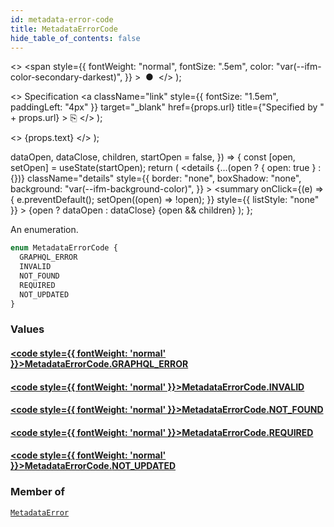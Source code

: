 ```yaml
---
id: metadata-error-code
title: MetadataErrorCode
hide_table_of_contents: false
---
```


  <>
    <span
      style={{
        fontWeight: "normal",
        fontSize: ".5em",
        color: "var(--ifm-color-secondary-darkest)",
      }}
    >
      &nbsp;●&nbsp;
    </span>
  </>
);

  <>
    Specification
    <a
      className="link"
      style={{ fontSize: "1.5em", paddingLeft: "4px" }}
      target="\_blank"
      href={props.url}
      title={"Specified by " + props.url}
    >
      ⎘
    </a>
  </>
);

  <>
    <span className={props.class}>{props.text}</span>
  </>
);


  dataOpen,
  dataClose,
  children,
  startOpen = false,
}) => {
  const [open, setOpen] = useState(startOpen);
  return (
    <details
      {...(open ? { open: true } : {})}
      className="details"
      style={{
        border: "none",
        boxShadow: "none",
        background: "var(--ifm-background-color)",
      }}
    >
      <summary
        onClick={(e) => {
          e.preventDefault();
          setOpen((open) => !open);
        }}
        style={{ listStyle: "none" }}
      >
        {open ? dataOpen : dataClose}
      </summary>
      {open && children}
    </details>
  );
};

An enumeration.

```graphql
enum MetadataErrorCode {
  GRAPHQL_ERROR
  INVALID
  NOT_FOUND
  REQUIRED
  NOT_UPDATED
}
```

### Values

#### [<code style={{ fontWeight: 'normal' }}>MetadataErrorCode.<b>GRAPHQL_ERROR</b></code>](#)

>

#### [<code style={{ fontWeight: 'normal' }}>MetadataErrorCode.<b>INVALID</b></code>](#)

>

#### [<code style={{ fontWeight: 'normal' }}>MetadataErrorCode.<b>NOT_FOUND</b></code>](#)

>

#### [<code style={{ fontWeight: 'normal' }}>MetadataErrorCode.<b>REQUIRED</b></code>](#)

>

#### [<code style={{ fontWeight: 'normal' }}>MetadataErrorCode.<b>NOT_UPDATED</b></code>](#)

>

### Member of

[`MetadataError`](../../../api-reference/miscellaneous/objects/metadata-error) <Badge class="badge badge--secondary" text="object"/>
